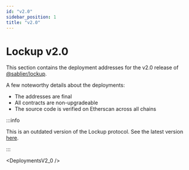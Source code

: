 ```yaml
---
id: "v2.0"
sidebar_position: 1
title: "v2.0"
---
```



# Lockup v2.0

This section contains the deployment addresses for the v2.0 release of
[@sablier/lockup](https://npmjs.com/package/@sablier/lockup).

A few noteworthy details about the deployments:

- The addresses are final
- All contracts are non-upgradeable
- The source code is verified on Etherscan across all chains

:::info

This is an outdated version of the Lockup protocol. See the latest version [here](/guides/lockup/deployments).

:::

<DeploymentsV2_0 />
